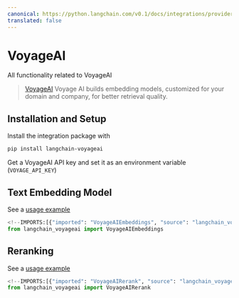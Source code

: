 ```yaml
---
canonical: https://python.langchain.com/v0.1/docs/integrations/providers/voyageai
translated: false
---
```


# VoyageAI

All functionality related to VoyageAI

>[VoyageAI](https://www.voyageai.com/) Voyage AI builds embedding models, customized for your domain and company, for better retrieval quality.

## Installation and Setup

Install the integration package with

```bash
pip install langchain-voyageai
```

Get a VoyageAI API key and set it as an environment variable (`VOYAGE_API_KEY`)

## Text Embedding Model

See a [usage example](/docs/integrations/text_embedding/voyageai)

```python
<!--IMPORTS:[{"imported": "VoyageAIEmbeddings", "source": "langchain_voyageai", "docs": "https://api.python.langchain.com/en/latest/embeddings/langchain_voyageai.embeddings.VoyageAIEmbeddings.html", "title": "VoyageAI"}]-->
from langchain_voyageai import VoyageAIEmbeddings
```

## Reranking

See a [usage example](/docs/integrations/document_transformers/voyageai-reranker)

```python
<!--IMPORTS:[{"imported": "VoyageAIRerank", "source": "langchain_voyageai", "docs": "https://api.python.langchain.com/en/latest/rerank/langchain_voyageai.rerank.VoyageAIRerank.html", "title": "VoyageAI"}]-->
from langchain_voyageai import VoyageAIRerank
```